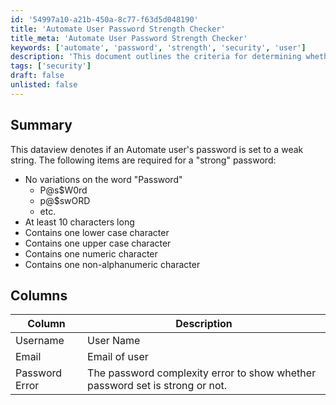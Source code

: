 ```yaml
---
id: '54997a10-a21b-450a-8c77-f63d5d048190'
title: 'Automate User Password Strength Checker'
title_meta: 'Automate User Password Strength Checker'
keywords: ['automate', 'password', 'strength', 'security', 'user']
description: 'This document outlines the criteria for determining whether an Automate user’s password is considered strong or weak. It details the requirements for a strong password, including character length, variety, and complexity, and provides a summary of the data view used to assess password strength.'
tags: ['security']
draft: false
unlisted: false
---
```

## Summary

This dataview denotes if an Automate user's password is set to a weak string. The following items are required for a "strong" password:

- No variations on the word "Password"
  - P@s$W0rd
  - p@$swORD
  - etc.
- At least 10 characters long
- Contains one lower case character
- Contains one upper case character
- Contains one numeric character
- Contains one non-alphanumeric character

## Columns

| Column          | Description                                                  |
|-----------------|--------------------------------------------------------------|
| Username        | User Name                                                   |
| Email           | Email of user                                              |
| Password Error  | The password complexity error to show whether password set is strong or not. |












